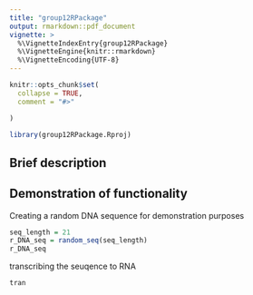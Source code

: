 ```yaml
---
title: "group12RPackage"
output: rmarkdown::pdf_document
vignette: >
  %\VignetteIndexEntry{group12RPackage}
  %\VignetteEngine{knitr::rmarkdown}
  %\VignetteEncoding{UTF-8}
---
```


```r
knitr::opts_chunk$set(
  collapse = TRUE,
  comment = "#>"

)
```

```r
library(group12RPackage.Rproj)
```

## Brief description


## Demonstration of functionality

Creating a random DNA sequence for demonstration purposes
```r
seq_length = 21
r_DNA_seq = random_seq(seq_length)
r_DNA_seq
```

transcribing the seuqence to RNA 
```r
tran
```

